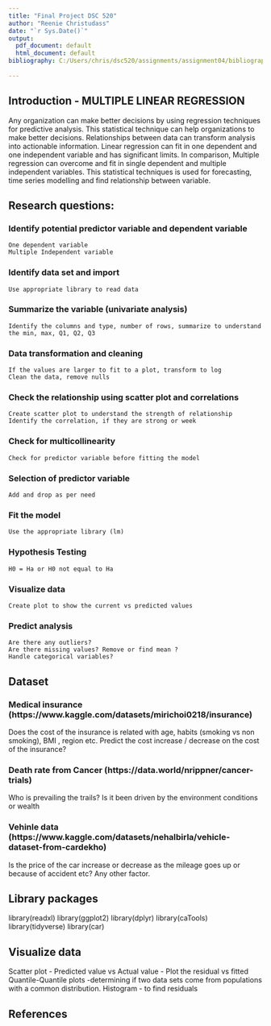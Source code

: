 ```yaml
---
title: "Final Project DSC 520"
author: "Reenie Christudass"
date: "`r Sys.Date()`"
output:
  pdf_document: default
  html_document: default
bibliography: C:/Users/chris/dsc520/assignments/assignment04/bibliography.bib  
  
---
```


\tableofcontents
\pagebreak

## Introduction - MULTIPLE LINEAR REGRESSION

Any organization can make better decisions by using regression techniques for predictive analysis. This statistical technique can help organizations to make better decisions. Relationships between data can transform analysis into actionable information. Linear regression can fit in one dependent and one independent variable and has significant limits. In comparison, Multiple regression can overcome and fit in single dependent and multiple independent variables. This statistical techniques is used for forecasting, time series modelling and find relationship between variable. 


## Research questions:

### Identify potential predictor variable and dependent variable
    One dependent variable
    Multiple Independent variable
### Identify data set and import
    Use appropriate library to read data
### Summarize the variable (univariate analysis)
    Identify the columns and type, number of rows, summarize to understand the min, max, Q1, Q2, Q3
### Data transformation and cleaning
    If the values are larger to fit to a plot, transform to log
    Clean the data, remove nulls
### Check the relationship using scatter plot and correlations
    Create scatter plot to understand the strength of relationship
    Identify the correlation, if they are strong or week
### Check for multicollinearity 
    Check for predictor variable before fitting the model
### Selection of predictor variable
    Add and drop as per need
### Fit the model
    Use the appropriate library (lm)
### Hypothesis Testing
    H0 = Ha or H0 not equal to Ha
### Visualize data
    Create plot to show the current vs predicted values
### Predict analysis
    Are there any outliers?
    Are there missing values? Remove or find mean ?
    Handle categorical variables?


## Dataset

### Medical insurance (https://www.kaggle.com/datasets/mirichoi0218/insurance)
Does the cost of the insurance is related with age, habits (smoking vs non smoking), BMI , region etc. Predict the cost increase / decrease on the cost of the insurance?


### Death rate from Cancer (https://data.world/nrippner/cancer-trials)  
Who is prevailing the trails? Is it been driven by the environment conditions or wealth

### Vehinle data (https://www.kaggle.com/datasets/nehalbirla/vehicle-dataset-from-cardekho)
Is the price of the car increase or decrease as the mileage goes up or because of accident etc? Any other factor.


## Library packages
library(readxl)
library(ggplot2)
library(dplyr)
library(caTools)
library(tidyverse)
library(car)

## Visualize data
Scatter plot 
- Predicted value vs Actual value
- Plot the residual vs fitted
Quantile-Quantile plots
-determining if two data sets come from populations with a common distribution.
Histogram - to find residuals


## References
